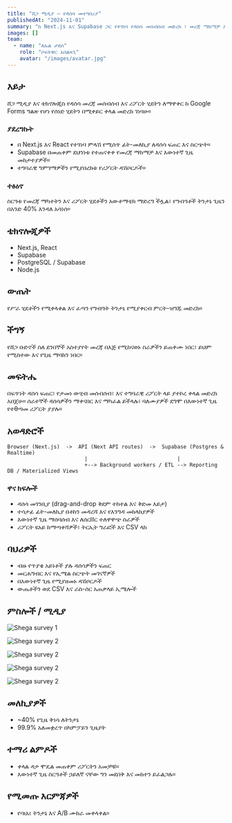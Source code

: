 ```yaml
---
title: "ሸጋ ሚዲያ — የዳሰሳ መተግበሪያ"
publishedAt: "2024-11-01"
summary: "ከ Next.js እና Supabase ጋር የተገነባ የዳሰሳ መሰብሰብ መድረክ ፣ መረጃ ማከማቻ እና ሪፖርት ሂደቶችን ለማዋቀር."
images: []
team:
  - name: "ለኡል ታደሰ"
    role: "ሶፍትዌር አበልጻጊ"
    avatar: "/images/avatar.jpg"
---
```


## እይታ

ሸጋ ሚዲያ እና ቴክኖሎጂስ የዳሰሳ መረጃ መሰብሰብ እና ሪፖርት ሂደትን ለማዋቀር ከ Google Forms ግልጽ የሆነ የሰነድ ሂደትን በሚቀይር ቀላል መድረክ ገነባሁ።

### ያደረግኩት

- በ Next.js እና React የተገነባ ምላሽ የሚሰጥ ፊት-መለኪያ ለዳሰሳ ፍጠር እና ስርጭት።
- Supabase በመጠቀም ደህንነቱ የተጠናቀቀ የመረጃ ማከማቻ እና እውነተኛ ጊዜ መከታተያዎች።
- ተግባራዊ ግምገማዎችን የሚያበረክቱ የሪፖርት ዳሽቦርዶች።

### ተፅዕኖ

ስርዓቱ የመረጃ ማካተትን እና ሪፖርት ሂደቶችን አውቶማቲክ ማድረግ ችሏል፣ የግብዓቶች ትንታኔ ጊዜን በአንድ 40% እንዳለ አሳነሰ።

## ቴክኖሎጂዎች

- Next.js, React
- Supabase
- PostgreSQL / Supabase
- Node.js

## ውጤት

የሥራ ሂደቶችን የሚቀላቀል እና ፈጣን የግብዓት ትንታኔ የሚያቀርብ ምርት-ዝግጁ መድረክ።

## ችግኝ

የሸጋ ቡድኖች ስለ ደንበኞች አስተያየት መረጃ በእጅ የሚከናወኑ ስራዎችን ይጠቀሙ ነበር፣ ይህም የሚስተው እና የጊዜ ማባከን ነበር።

## መፍትሔ

በፍጥነት ዳሰሳ ፍጠር፣ የታመነ ውሂብ መሰብሰብ፣ እና ተግባራዊ ሪፖርት ላይ ያተኮረ ቀላል መድረክ አበጀሁ። ሰራተኞች ዳሰሳዎችን ማቀናበር እና ማካፈል ይችላሉ፣ ባለሙያዎች ደግሞ በእውነተኛ ጊዜ የተθጣመ ሪፖርት ያያሉ።

## አወዳድሮች

```text
Browser (Next.js)  ->  API (Next API routes)  ->  Supabase (Postgres & Realtime)
                         |                             |
                         +--> Background workers / ETL --> Reporting DB / Materialized Views
```

### ዋና ክፍሎች
- ዳሰሳ መገንቢያ (drag-and-drop ቅደም ተከተል እና ቅድመ እይታ)
- ተሳታፊ ፊት-መለኪያ በቶከን መዳረሻ እና የእንግዳ መከላከያዎች
- እውነተኛ ጊዜ ማሰባሰብ እና ለሰርቨር ተለዋዋጭ ስራዎች
- ሪፖርት ዩአይ ከማጣቀሻዎች፣ ትርኢት ግራፎች እና CSV ላክ

## ባህሪዎች
- ብዙ የጥያቄ አይነቶች ያሉ ዳሰሳዎችን ፍጠር
- መርሐግብር እና የኢሜል ስርጭት መገናኛዎች
- በእውነተኛ ጊዜ የሚያዘመኑ ዳሽቦርዶች
- ውጤቶችን ወደ CSV እና ራስ-ሰር አጠቃላይ ኢሜሎች

## ምስሎች / ሚዲያ
![Shega survey 1](/images/projects/shega/survey-1.png)

![Shega survey 2](/images/projects/shega/survey-2.png)

![Shega survey 2](/images/projects/shega/survey-3.png)

![Shega survey 2](/images/projects/shega/survey-4.png)

![Shega survey 2](/images/projects/shega/survey-5.png)

## መለኪያዎች
- ~40% የጊዜ ቅነሳ ለትንታኔ
- 99.9% አለመቋረጥ በካምፓይን ጊዜያት

## ተማሪ ልምዶች
- ቀላል ዳታ ሞዴል መጠቀም ሪፖርትን አመቻቹ።
- እውነተኛ ጊዜ ስርዓቶች ኃይለኛ ናቸው ግን መደበቅ እና መከተን ይፈልጋሉ።

## የሚመጡ እርምጃዎች
- የባህሪ ትንታኔ እና A/B ሙከራ መቀላቀል።
